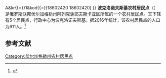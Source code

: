 {{Infobox Settlement
| official_name = 波克洛诺夫斯基农村居民点
| native_name = Поклоновское сельское поселение
| settlement_type = [[农村居民点|农村居民点]]
| subdivision_type = [[国家|国家]]
| subdivision_type1 = [[州_(俄罗斯)|州]]
| subdivision_type2 = [[区_(苏联)|区]]
| subdivision_name = {{RUS}}
| subdivision_name1 = [[伏尔加格勒州|伏尔加格勒州]]
| subdivision_name2 = [[阿列克谢耶夫斯卡亚区|阿列克谢耶夫斯卡亚区]]
| seat_type = 行政中心
| seat = 波克洛诺夫斯基
| population_as_of=2016
| population_footnotes = <ref name=stat />
| population_total = 611
| coordinates_display = inline,title
| latd =  | latm =  | lats =  | latNS = N
| longd =  | longm =  | longs =  | longEW = E
| timezone = [[莫斯科时间|MSK]]
| utc_offset = +3
| blank_name = [[俄罗斯市政土地区划代码|OKTMO编码]]
| blank_info = [http://classif.spb.ru/classificators/view/tma.php?st{{=}}A&kr{{=}}1&kod{{=}}18602420 18602420]
}}
'''波克洛诺夫斯基农村居民点'''（{{lang-ru|Поклоновское сельское поселение}}）是[[俄罗斯联邦|俄罗斯联邦]][[伏尔加格勒州|伏尔加格勒州]][[阿列克谢耶夫斯卡亚区|阿列克谢耶夫斯卡亚区]]所属的一个[[农村居民点|农村居民点]]。其下辖有5个居民点，行政中心为波克洛诺夫斯基。据2016年统计，该农村居民点的人口为611人。<ref name=stat>{{cite web | url = http://www.gks.ru/free_doc/doc_2016/bul_dr/mun_obr2016.rar | title = Численность населения Российской Федерации по муниципальным образованиям на 1 января 2016 года | language = ru | access-date = 2016-12-20 | archive-date = 2019-05-13 | archive-url = https://web.archive.org/web/20190513150350/http://www.gks.ru/free_doc/doc_2016/bul_dr/mun_obr2016.rar | dead-url = no }}</ref>

== 参考文献 ==
{{reflist}}

{{Russia-stub}}

[[Category:伏尔加格勒州农村居民点|Category:伏尔加格勒州农村居民点]]